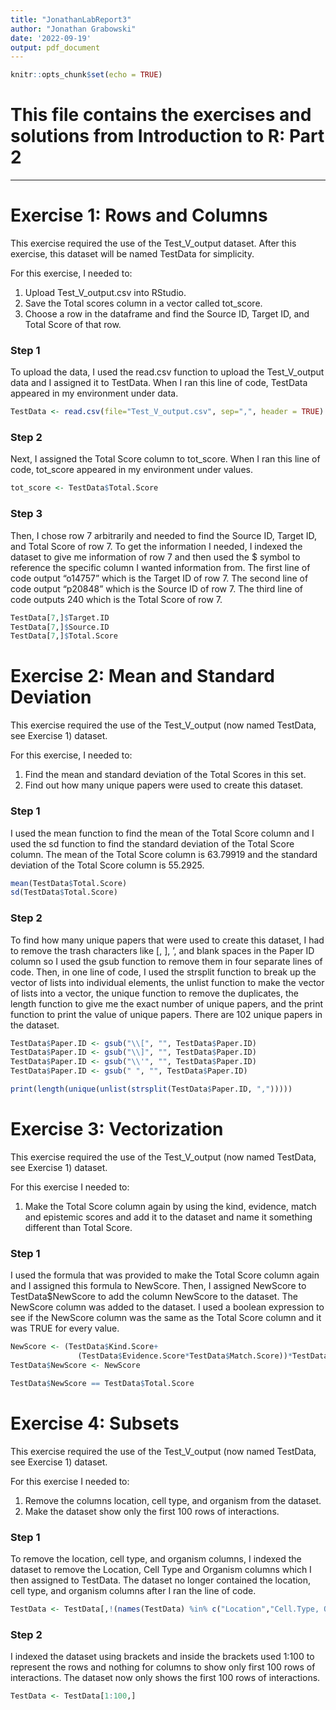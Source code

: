 ---
title: "JonathanLabReport3"
author: "Jonathan Grabowski"
date: '2022-09-19'
output: pdf_document
---

```{r setup, include=FALSE}
knitr::opts_chunk$set(echo = TRUE)
```

# This file contains the exercises and solutions from Introduction to R: Part 2

***

# Exercise 1: Rows and Columns

This exercise required the use of the Test_V_output dataset. After this exercise, this dataset will be named TestData for simplicity. 

For this exercise, I needed to:

1. Upload Test_V_output.csv into RStudio.
2. Save the Total scores column in a vector called tot_score.
3. Choose a row in the dataframe and find the Source ID, Target ID, and Total Score of that row.

### Step 1

To upload the data, I used the read.csv function to upload the Test_V_output data and I assigned it to TestData. When I ran this line of code, TestData appeared in my environment under data.

```{r}
TestData <- read.csv(file="Test_V_output.csv", sep=",", header = TRUE)
```

### Step 2

Next, I assigned the Total Score column to tot_score. When I ran this line of code, tot_score appeared in my environment under values.

```{r}
tot_score <- TestData$Total.Score
```

### Step 3

Then, I chose row 7 arbitrarily and needed to find the Source ID, Target ID, and Total Score of row 7. To get the information I needed, I indexed the dataset to give me information of row 7 and then used the $ symbol to reference the specific column I wanted information from. The first line of code output "o14757" which is the Target ID of row 7. The second line of code output "p20848" which is the Source ID of row 7. The third line of code outputs 240 which is the Total Score of row 7. 

```{r}
TestData[7,]$Target.ID
TestData[7,]$Source.ID
TestData[7,]$Total.Score
```

# Exercise 2: Mean and Standard Deviation 

This exercise required the use of the Test_V_output (now named TestData, see Exercise 1) dataset. 

For this exercise, I needed to: 

1. Find the mean and standard deviation of the Total Scores in this set. 
2. Find out how many unique papers were used to create this dataset.

### Step 1 

I used the mean function to find the mean of the Total Score column and I used the sd function to find the standard deviation of the Total Score column. The mean of the Total Score column is 63.79919 and the standard deviation of the Total Score column is 55.2925. 

```{r}
mean(TestData$Total.Score)
sd(TestData$Total.Score)
```

### Step 2 

To find how many unique papers that were used to create this dataset, I had to remove the trash characters like [, ], ', and blank spaces in the Paper ID column so I used the gsub function to remove them in four separate lines of code. Then, in one line of code, I used the strsplit function to break up the vector of lists into individual elements, the unlist function to make the vector of lists into a vector, the unique function to remove the duplicates, the length function to give me the exact number of unique papers, and the print function to print the value of unique papers. There are 102 unique papers in the dataset.

```{r}
TestData$Paper.ID <- gsub("\\[", "", TestData$Paper.ID)
TestData$Paper.ID <- gsub("\\]", "", TestData$Paper.ID)
TestData$Paper.ID <- gsub("\\'", "", TestData$Paper.ID)
TestData$Paper.ID <- gsub(" ", "", TestData$Paper.ID)

print(length(unique(unlist(strsplit(TestData$Paper.ID, ",")))))
```

# Exercise 3: Vectorization

This exercise required the use of the Test_V_output (now named TestData, see Exercise 1) dataset.

For this exercise I needed to:

1. Make the Total Score column again by using the kind, evidence, match and epistemic scores and add it to the dataset and name it something different than Total Score. 

### Step 1

I used the formula that was provided to make the Total Score column again and I assigned this formula to NewScore. Then, I assigned NewScore to TestData$NewScore to add the column NewScore to the dataset. The NewScore column was added to the dataset. I used a boolean expression to see if the NewScore column was the same as the Total Score column and it was TRUE for every value.

```{r}
NewScore <- (TestData$Kind.Score+
               (TestData$Evidence.Score*TestData$Match.Score))*TestData$Epistemic.Value
TestData$NewScore <- NewScore

TestData$NewScore == TestData$Total.Score
```

# Exercise 4: Subsets

This exercise required the use of the Test_V_output (now named TestData, see Exercise 1) dataset.

For this exercise I needed to:

1. Remove the columns location, cell type, and organism from the dataset.
2. Make the dataset show only the first 100 rows of interactions.

### Step 1 

To remove the location, cell type, and organism columns, I indexed the dataset to remove the Location, Cell Type and Organism columns which I then assigned to TestData. The dataset no longer contained the location, cell type, and organism columns after I ran the line of code. 

```{r}
TestData <- TestData[,!(names(TestData) %in% c("Location","Cell.Type, Organism"))]
```

### Step 2

I indexed the dataset using brackets and inside the brackets used 1:100 to represent the rows and nothing for columns to show only first 100 rows of interactions. The dataset now only shows the first 100 rows of interactions. 

```{r}
TestData <- TestData[1:100,]
```



